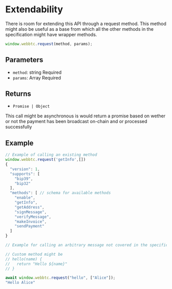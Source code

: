 
# Extendability

There is room for extending this API through a request method. This method might also be useful as a base from which all the other methods in the specification might have wrapper methods.

```js
window.webbtc.request(method, params);
```

## Parameters

- `method`: string <span class="badge">Required</span>
- `params`: Array <span class="badge">Required</span>

## Returns

- `Promise | Object`

<Callout type="info" emoji="ℹ️">
  This call might be asynchronous is would return a promise based on wether or
  not the payment has been broadcast <span class="badge">on-chain</span> and or
  processed successfully
</Callout>

## Example

```js
// Example of calling an existing method
window.webbtc.request('getInfo',[])
{
  "version": 1,
  "supports": [
    "bip39",
    "bip32"
  ],
  "methods": [ // schema for available methods
    "enable",
    "getInfo",
    "getAddress",
    "signMessage",
    "verifyMessage",
    "makeInvoice",
    "sendPayment"
  ]
}
```

```js
// Example for calling an arbitrary message not covered in the specification

// Custom method might be
// hello(name) {
//   return "Hello ${name}"
// }

await window.webbtc.request("hello", ["Alice"]);
"Hello Alice"
```
